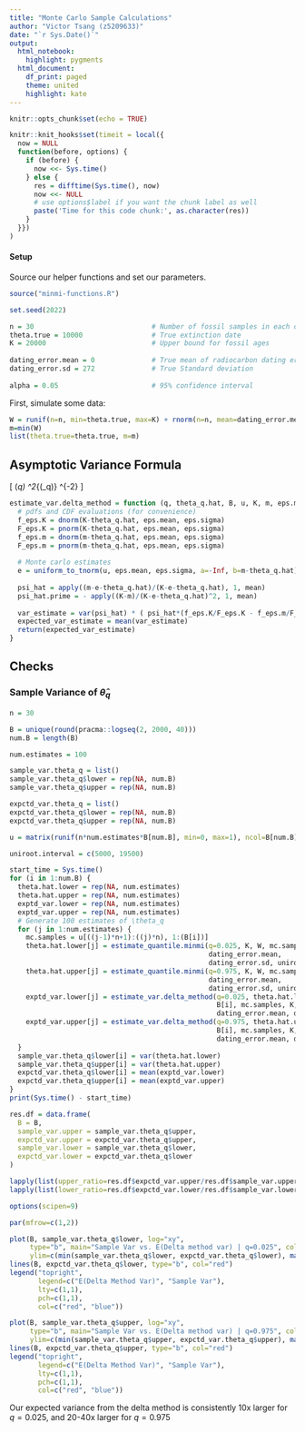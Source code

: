 ---
title: "Monte Carlo Sample Calculations"
author: "Victor Tsang (z5209633)"
date: "`r Sys.Date()`"
output:
  html_notebook:
    highlight: pygments
  html_document:
    df_print: paged
    theme: united
    highlight: kate
---

```{r setup, include=FALSE}
knitr::opts_chunk$set(echo = TRUE)

knitr::knit_hooks$set(timeit = local({
  now = NULL
  function(before, options) {
    if (before) {
      now <<- Sys.time()
    } else {
      res = difftime(Sys.time(), now)
      now <<- NULL
      # use options$label if you want the chunk label as well
      paste('Time for this code chunk:', as.character(res))
    }
  }})
)
```

#### Setup

Source our helper functions and set our parameters.

```{r}
source("minmi-functions.R")

set.seed(2022)

n = 30                             # Number of fossil samples in each dataset
theta.true = 10000                 # True extinction date
K = 20000                          # Upper bound for fossil ages
 
dating_error.mean = 0              # True mean of radiocarbon dating error
dating_error.sd = 272              # True Standard deviation
 
alpha = 0.05                       # 95% confidence interval

```

First, simulate some data:

```{r}
W = runif(n=n, min=theta.true, max=K) + rnorm(n=n, mean=dating_error.mean, sd=dating_error.sd)
m=min(W)
list(theta.true=theta.true, m=m)
```


## Asymptotic Variance Formula

\[
\mathrm{Var}(\hat\theta_q) \longrightarrow \sigma^2_{\psi(\theta_q)} \left[ \left( - \frac{f(m - \theta)}{F(m - \theta)} + \frac{f(K - \theta)}{F(K - \theta)} \right) \hat\psi(\theta) + \hat\psi^\prime(\theta) \right]^{-2}
\]

```{r}
estimate_var.delta_method = function (q, theta_q.hat, B, u, K, m, eps.mean, eps.sigma) {
  # pdfs and CDF evaluations (for convenience)
  f_eps.K = dnorm(K-theta_q.hat, eps.mean, eps.sigma)
  F_eps.K = pnorm(K-theta_q.hat, eps.mean, eps.sigma)
  f_eps.m = dnorm(m-theta_q.hat, eps.mean, eps.sigma)
  F_eps.m = pnorm(m-theta_q.hat, eps.mean, eps.sigma)
  
  # Monte carlo estimates
  e = uniform_to_tnorm(u, eps.mean, eps.sigma, a=-Inf, b=m-theta_q.hat)
  
  psi_hat = apply((m-e-theta_q.hat)/(K-e-theta_q.hat), 1, mean)
  psi_hat.prime = - apply((K-m)/(K-e-theta_q.hat)^2, 1, mean)
  
  var_estimate = var(psi_hat) * ( psi_hat*(f_eps.K/F_eps.K - f_eps.m/F_eps.m) + psi_hat.prime)^(-2)
  expected_var_estimate = mean(var_estimate)
  return(expected_var_estimate)
}
```

## Checks

### Sample Variance of $\hat\theta_q$

```{r}
n = 30

B = unique(round(pracma::logseq(2, 2000, 40)))
num.B = length(B)

num.estimates = 100

sample_var.theta_q = list()
sample_var.theta_q$lower = rep(NA, num.B)
sample_var.theta_q$upper = rep(NA, num.B)

expctd_var.theta_q = list()
expctd_var.theta_q$lower = rep(NA, num.B)
expctd_var.theta_q$upper = rep(NA, num.B)

u = matrix(runif(n*num.estimates*B[num.B], min=0, max=1), ncol=B[num.B])

uniroot.interval = c(5000, 19500)
```

```{r}
start_time = Sys.time()
for (i in 1:num.B) {
  theta.hat.lower = rep(NA, num.estimates)
  theta.hat.upper = rep(NA, num.estimates)
  exptd_var.lower = rep(NA, num.estimates)
  exptd_var.upper = rep(NA, num.estimates)
  # Generate 100 estimates of \theta_q
  for (j in 1:num.estimates) {
    mc.samples = u[((j-1)*n+1):((j)*n), 1:(B[i])]
    theta.hat.lower[j] = estimate_quantile.minmi(q=0.025, K, W, mc.samples,
                                                 dating_error.mean,
                                                 dating_error.sd, uniroot.interval)
    theta.hat.upper[j] = estimate_quantile.minmi(q=0.975, K, W, mc.samples,
                                                 dating_error.mean,
                                                 dating_error.sd, uniroot.interval)
    exptd_var.lower[j] = estimate_var.delta_method(q=0.025, theta.hat.lower[j],
                                                   B[i], mc.samples, K, m,
                                                   dating_error.mean, dating_error.sd)
    exptd_var.upper[j] = estimate_var.delta_method(q=0.975, theta.hat.upper[j],
                                                   B[i], mc.samples, K, m,
                                                   dating_error.mean, dating_error.sd)
  }
  sample_var.theta_q$lower[i] = var(theta.hat.lower)
  sample_var.theta_q$upper[i] = var(theta.hat.upper)
  expctd_var.theta_q$lower[i] = mean(exptd_var.lower)
  expctd_var.theta_q$upper[i] = mean(exptd_var.upper)
}
print(Sys.time() - start_time)

res.df = data.frame(
  B = B,
  sample_var.upper = sample_var.theta_q$upper,
  expctd_var.upper = expctd_var.theta_q$upper,
  sample_var.lower = sample_var.theta_q$lower,
  expctd_var.lower = expctd_var.theta_q$lower
)

lapply(list(upper_ratio=res.df$expctd_var.upper/res.df$sample_var.upper), FUN=function(x) c(min=min(x), max=max(x)))
lapply(list(lower_ratio=res.df$expctd_var.lower/res.df$sample_var.lower), FUN=function(x) c(min=min(x), max=max(x)))
```

```{r fig.width=12, fig.height=4}
options(scipen=9)

par(mfrow=c(1,2))

plot(B, sample_var.theta_q$lower, log="xy",
     type="b", main="Sample Var vs. E(Delta method var) | q=0.025", col="blue",
     ylim=c(min(sample_var.theta_q$lower, expctd_var.theta_q$lower), max(sample_var.theta_q$lower, expctd_var.theta_q$lower)), ylab=NA)
lines(B, expctd_var.theta_q$lower, type="b", col="red")
legend("topright",
       legend=c("E(Delta Method Var)", "Sample Var"),
       lty=c(1,1),
       pch=c(1,1),
       col=c("red", "blue"))

plot(B, sample_var.theta_q$upper, log="xy",
     type="b", main="Sample Var vs. E(Delta method var) | q=0.975", col="blue",
     ylim=c(min(sample_var.theta_q$upper, expctd_var.theta_q$upper), max(sample_var.theta_q$upper, expctd_var.theta_q$upper)), ylab=NA)
lines(B, expctd_var.theta_q$upper, type="b", col="red")
legend("topright",
       legend=c("E(Delta Method Var)", "Sample Var"),
       lty=c(1,1),
       pch=c(1,1),
       col=c("red", "blue"))
```

Our expected variance from the delta method is consistently 10x larger for $q=0.025$, and 20-40x larger for $q=0.975$

